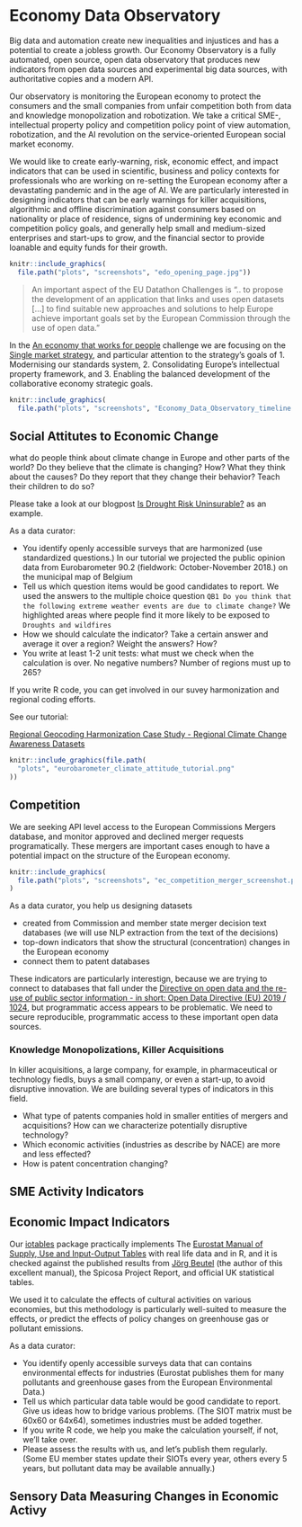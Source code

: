 # Economy Data Observatory {#economy}

Big data and automation create new inequalities and injustices and has a potential to create a jobless growth. Our Economy Observatory is a fully automated, open source, open data observatory that produces new indicators from open data sources and experimental big data sources, with authoritative copies and a modern API.

Our observatory is monitoring the European economy to protect the consumers and the small companies from unfair competition both from data and knowledge monopolization and robotization. We take a critical SME-, intellectual property policy and competition policy point of view automation, robotization, and the AI revolution on the service-oriented European social market economy.

We would like to create early-warning, risk, economic effect, and impact indicators that can be used in scientific, business and policy contexts for professionals who are working on re-setting the European economy after a devastating pandemic and in the age of AI. We are particularly interested in designing indicators that can be early warnings for killer acquisitions, algorithmic and offline discrimination against consumers based on nationality or place of residence, signs of undermining key economic and competition policy goals, and generally help small and medium-sized enterprises and start-ups to grow, and the financial sector to provide loanable and equity funds for their growth. 

```r
knitr::include_graphics( 
  file.path("plots", "screenshots", "edo_opening_page.jpg"))
```

>An important aspect of the EU Datathon Challenges is ".. to propose the development of an application that links and uses open datasets [...] to find suitable new approaches and solutions to help Europe achieve important goals set by the European Commission through the use of open data."

In the [An economy that works for people](https://ec.europa.eu/info/strategy/priorities-2019-2024/economy-works-people_en#:~:text=Individuals%20and%20businesses%20in%20the,needs%20of%20the%20EU's%20citizens.) challenge we are focusing on the [Single market strategy](https://ec.europa.eu/info/strategy/priorities-2019-2024/economy-works-people/internal-market_en), and particular attention to the strategy's goals of 1. Modernising our standards system, 2. Consolidating Europe’s intellectual property framework, and 3. Enabling the balanced development of the collaborative economy strategic goals.

```r
knitr::include_graphics( 
  file.path("plots", "screenshots", "Economy_Data_Observatory_timeline.jpg"))
```


## Social Attitutes to Economic Change

what do people think about climate change in Europe and other parts of the world? Do they believe that the climate is changing? How? What they think about the causes? Do they report that they change their behavior?  Teach their children to do so? 

Please take a look at our blogpost [Is Drought Risk Uninsurable?](http://greendeal.dataobservatory.eu/post/2021-04-23-belgium-flood-insurance/) as an example.

As a data curator:

- You identify openly accessible surveys that are harmonized (use standardized questions.) In our tutorial we projected the public opinion data from Eurobarometer 90.2 (fieldwork: October-November 2018.) on the municipal map of Belgium
- Tell us which question items would be good candidates to report. We used the answers to the multiple choice question `QB1 Do you think that the following extreme weather events are due to climate change?` We highlighted areas where people find it more likely to be exposed to `Droughts and wildfires`
- How we should calculate the indicator?  Take a certain answer and average it over a region? Weight the answers? How?
- You write at least 1-2 unit tests: what must we check when the calculation is over.  No negative numbers?  Number of regions must up to 265?

If you write R code, you can get involved in our suvey harmonization and regional coding efforts. 

See our tutorial: 

[Regional Geocoding Harmonization Case Study - Regional Climate Change Awareness Datasets](http://greendeal.dataobservatory.eu/post/2021-03-06-regions-climate/)


```r
knitr::include_graphics(file.path(
  "plots", "eurobarometer_climate_attitude_tutorial.png"
))
```


## Competition {#compeition-indicators}

We are seeking API level access to the European Commissions Mergers database, and monitor approved and declined merger requests programatically.  These mergers are important cases enough to have a potential impact on the structure of the European economy.

```r
knitr::include_graphics(
  file.path("plots", "screenshots", "ec_competition_merger_screenshot.png")
)
```

As a data curator, you help us designing datasets

- created from Commission and member state merger decision text databases (we will use NLP extraction from the text of the decisions)
- top-down indicators that show the structural (concentration) changes in the European economy
- connect them to patent databases

These indicators are particularly interestign, because we are trying to connect to databases that fall under the [Directive on open data and the re-use of public sector information - in short: Open Data Directive (EU) 2019 / 1024](https://eur-lex.europa.eu/legal-content/EN/TXT/?qid=1561563110433&uri=CELEX:32019L1024), but programmatic access appears to be problematic. We need to secure reproducible, programmatic access to these important open data sources. 

### Knowledge Monopolizations, Killer Acquisitions {#knowledge-monopoly}

In killer acquisitions, a large company, for example, in pharmaceutical or technology fiedls, buys a small company, or even a start-up, to avoid disruptive innovation. We are building several types of indicators in this field. 

-	What type of patents companies hold in smaller entities of mergers and acquisitions? How can we characterize potentially disruptive technology?
-	Which economic activities (industries as describe by NACE) are more and less effected?
-	How is patent concentration changing?

## SME Activity Indicators {#sme-indicators}


## Economic Impact Indicators

Our [iotables](https://iotables.dataobservatory.eu/) package practically implements The [Eurostat Manual of Supply, Use and Input-Output Tables](https://ec.europa.eu/eurostat/en/web/products-manuals-and-guidelines/-/KS-RA-07-013) with real life data and in R, and it is checked against the published results from [Jörg Beutel](http://ec.europa.eu/eurostat/documents/3859598/5902113/KS-RA-07-013-EN.PDF/b0b3d71e-3930-4442-94be-70b36cea9b39?version=1.0) (the author of this excellent manual), the Spicosa Project Report, and official UK statistical tables. 

We used it to calculate the effects of cultural activities on various economies, but this methodology is particularly well-suited to measure the effects, or predict the effects of policy changes on greenhouse gas or pollutant emissions. 

As a data curator:

- You identify openly accessible surveys data that can contains environmental effects for industries (Eurostat publishes them for many pollutants and greenhouse gases from the European Environmental Data.)
- Tell us which particular data table would be good candidate to report. Give us ideas how to bridge various problems. (The SIOT matrix must be 60x60 or 64x64), sometimes industries must be added together.
- If you write R code, we help you make the calculation yourself, if not, we'll take over.  
- Please assess the results with us, and let's publish them regularly. (Some EU member states update their SIOTs every year, others every 5 years, but pollutant data may be available annually.)


## Sensory Data Measuring Changes in Economic Activy





